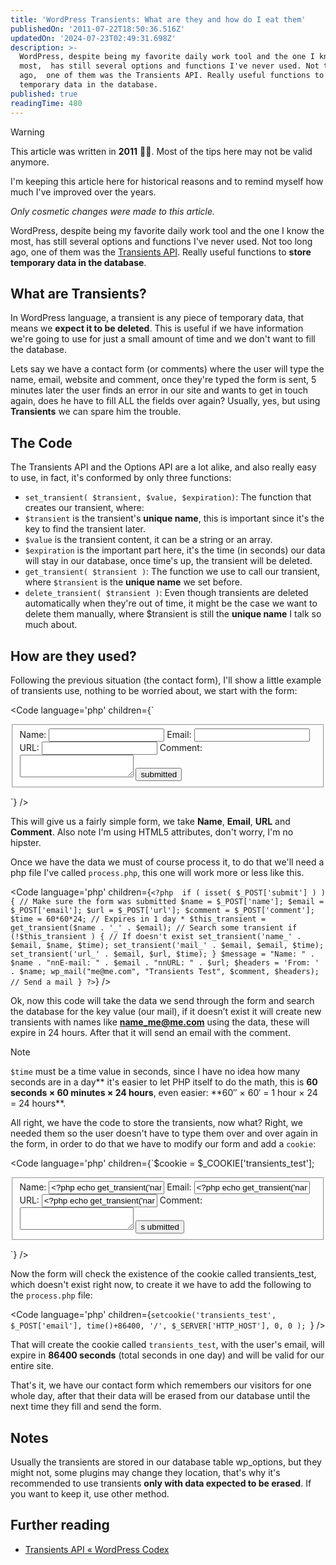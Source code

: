 ```yaml
---
title: 'WordPress Transients: What are they and how do I eat them'
publishedOn: '2011-07-22T18:50:36.516Z'
updatedOn: '2024-07-23T02:49:31.698Z'
description: >-
  WordPress, despite being my favorite daily work tool and the one I know the
  most,  has still several options and functions I've never used. Not too long
  ago,  one of them was the Transients API. Really useful functions to store
  temporary data in the database.
published: true
readingTime: 480
---
```



> [!WARNING]
> This article was written in **2011** 👴🏼. Most of the tips here may not be valid anymore.
>
> I'm keeping this article here for historical reasons and to remind myself how much I've improved
> over the years.
>
> _Only cosmetic changes were made to this article._

WordPress, despite being my favorite daily work tool and the one I know the most,
has still several options and functions I've never used. Not too long ago,
one of them was the [Transients API](https://marioaguiar.net/web/20120430100255/http://codex.wordpress.org/Transients_API).
Really useful functions to **store temporary data in the database**.

## What are Transients?

In WordPress language, a transient is any piece of temporary data, that means we
**expect it to be deleted**. This is useful if we have information we're going to use
for just a small amount of time and we don't want to fill the database.

Lets say we have a contact form (or comments) where the user will type the name,
email, website and comment, once they're typed the form is sent, 5 minutes later
the user finds an error in our site and wants to get in touch again, does he have
to fill ALL the fields over again? Usually, yes, but using **Transients** we can spare
him the trouble.

## The Code

The Transients API and the Options API are a lot alike, and also really easy to use,
in fact, it's conformed by only three functions:

- `set_transient( $transient, $value, $expiration)`: The function that creates
  our transient, where:
- `$transient` is the transient's **unique name**, this is important since it's
  the key to find the transient later.
- `$value` is the transient content, it can be a string or an array.
- `$expiration` is the important part here, it's the time (in seconds) our data
  will stay in our database, once time's up, the transient will be deleted.
- `get_transient( $transient )`: The function we use to call our transient, where
  `$transient` is the **unique name** we set before.
- `delete_transient( $transient )`: Even though transients are deleted automatically
  when they're out of time, it might be the case we want to delete them manually,
  where $transient is still the **unique name** I talk so much about.

## How are they used?

Following the previous situation (the contact form), I'll show a little example
of transients use, nothing to be worried about, we start with the form:

<Code
  language='php'
  children={`<form id="transient_test" action="process.php" method="post">
    <fieldset>
        <label for="name">Name:</label>
        <input id="name" type="text" name="name" />
        <label for="email">Email:</label>
        <input id="email" type="email" name="email" />
        <label for="url">URL:</label>
        <input id="url" type="url" name="url" />
        <label for="comment">Comment:</label>
        <textarea id="comment" name="comment"></textarea>
        <input id="submit" type="submit" name="submit" value="submitted" />
    </fieldset>
</form>`}
/>

This will give us a fairly simple form, we take **Name**, **Email**, **URL** and **Comment**.
Also note I'm using HTML5 attributes, don't worry, I'm no hipster.

Once we have the data we must of course process it, to do that we'll need a php
file I've called `process.php`, this one will work more or less like this.

<Code
  language='php'
  children={`<?php 
    if ( isset( $_POST['submit'] ) ) { // Make sure the form was submitted
        $name = $_POST['name'];
        $email = $_POST['email'];
        $url = $_POST['url'];
        $comment = $_POST['comment'];
        $time = 60*60*24; // Expires in 1 day *
        $this_transient = get_transient($name . '_' . $email); // Search some transient
        if (!$this_transient ) { // If doesn't exist
            set_transient('name_' . $email, $name, $time);
            set_transient('mail_' . $email, $email, $time);
            set_transient('url_' . $email, $url, $time);
        }
        $message = "Name: " . $name . "nnE-mail: " . $email . "nnURL: " . $url;
        $headers = 'From: ' . $name;
        wp_mail("me@me.com", "Transients Test", $comment, $headers); // Send a mail
    }
?>`}
/>

Ok, now this code will take the data we send through the form and search the
database for the key value (our mail), if it doesn’t exist it will create new
transients with names like **name_me@me.com** using the data, these will expire in
24 hours. After that it will send an email with the comment.

> [!NOTE] 
> `$time` must be a time value in seconds, since I have no idea how many seconds
> are in a day** it's easier to let PHP itself to do the math, this is **60 seconds
> × 60 minutes × 24 hours**, even easier: **60″ × 60′ = 1 hour × 24 = 24 hours\*\*.

All right, we have the code to store the transients, now what? Right, we needed
them so the user doesn't have to type them over and over again in the form, in
order to do that we have to modify our form and add a `cookie`:

<Code
  language='php'
  children={`$cookie = $_COOKIE['transients_test'];
<form id="transient_test" action="process.php" method="post">
    <fieldset>
        <label for="name">Name:</label>
        <input id="name" type="text" name="name" value="<?php echo get_transient('name_'.$cookie); ?>" />
        <label for="email">Email:</label>
        <input id="email" type="email" name="email" value="<?php echo get_transient('name_'.$cookie); ?>" />
        <label for="url">URL:</label>
        <input id="url" type="url" name="url" value="<?php echo get_transient('name_'.$cookie); ?>" />
        <label for="comment">Comment:</label>
        <textarea id="comment" name="comment"></textarea>
        <input id="submit" type="submit" name="submit" value="s ubmitted" />
    </fieldset>
</form>`}
/>

Now the form will check the existence of the cookie called transients_test, which
doesn't exist right now, to create it we have to add the following to the `process.php` file:

<Code
  language='php'
  children={`setcookie('transients_test', $_POST['email'], time()+86400, '/', $_SERVER['HTTP_HOST'], 0, 0 );
`}
/>

That will create the cookie called `transients_test`, with the user's email, will
expire in **86400 seconds** (total seconds in one day) and will be valid for our
entire site.

That's it, we have our contact form which remembers our visitors for one whole day,
after that their data will be erased from our database until the next time they
fill and send the form.

## Notes

Usually the transients are stored in our database table wp_options, but they might
not, some plugins may change they location, that's why it's recommended to use
transients **only with data expected to be erased**. If you want to keep it, use other method.

## Further reading

- [Transients API « WordPress Codex](https://marioaguiar.net/web/20120430100255/http://codex.wordpress.org/Transients_API)
